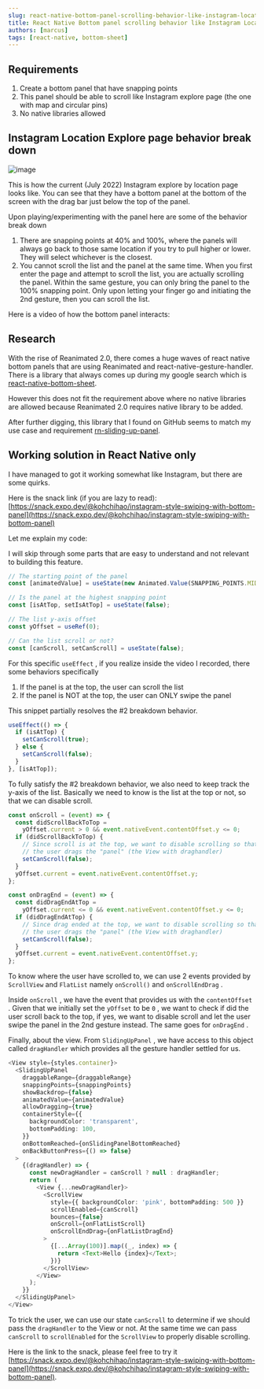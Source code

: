 ```yaml
---
slug: react-native-bottom-panel-scrolling-behavior-like-instagram-location-explore-page
title: React Native Bottom panel scrolling behavior like Instagram Location Explore page
authors: [marcus]
tags: [react-native, bottom-sheet]
---
```



## Requirements

1. Create a bottom panel that have snapping points
2. This panel should be able to scroll like Instagram explore page (the one with map and circular pins)
3. No native libraries allowed

## Instagram Location Explore page behavior break down

![image](./ig-explore.png)

<!--truncate-->

This is how the current (July 2022) Instagram explore by location page looks like. You can see that they have a bottom panel at the bottom of the screen with the drag bar just below the top of the panel.

Upon playing/experimenting with the panel here are some of the behavior break down

1. There are snapping points at 40% and 100%, where the panels will always go back to those same location if you try to pull higher or lower. They will select whichever is the closest.
2. You cannot scroll the list and the panel at the same time. When you first enter the page and attempt to scroll the list, you are actually scrolling the panel. Within the same gesture, you can only bring the panel to the 100% snapping point. Only upon letting your finger go and initiating the 2nd gesture, then you can scroll the list.

Here is a video of how the bottom panel interacts:

<ReactPlayer playing controls url="/ig-location-explore-interaction.mp4" />

## Research

With the rise of Reanimated 2.0, there comes a huge waves of react native bottom panels that are using Reanimated and react-native-gesture-handler. There is a library that always comes up during my google search which is [react-native-bottom-sheet](https://github.com/gorhom/react-native-bottom-sheet).

However this does not fit the requirement above where no native libraries are allowed because Reanimated 2.0 requires native library to be added.

After further digging, this library that I found on GitHub seems to match my use case and requirement [rn-sliding-up-panel](https://github.com/octopitus/rn-sliding-up-panel).

## Working solution in React Native only

I have managed to got it working somewhat like Instagram, but there are some quirks.

Here is the snack link (if you are lazy to read): [https://snack.expo.dev/@kohchihao/instagram-style-swiping-with-bottom-panel](https://snack.expo.dev/@kohchihao/instagram-style-swiping-with-bottom-panel)

Let me explain my code:

I will skip through some parts that are easy to understand and not relevant to building this feature.

```typescript
// The starting point of the panel
const [animatedValue] = useState(new Animated.Value(SNAPPING_POINTS.MIDDLE));

// Is the panel at the highest snapping point
const [isAtTop, setIsAtTop] = useState(false);

// The list y-axis offset
const yOffset = useRef(0);

// Can the list scroll or not?
const [canScroll, setCanScroll] = useState(false);
```

For this specific `useEffect` , if you realize inside the video I recorded, there some behaviors specifically

1. If the panel is at the top, the user can scroll the list
2. If the panel is NOT at the top, the user can ONLY swipe the panel

This snippet partially resolves the #2 breakdown behavior.

```typescript
useEffect(() => {
  if (isAtTop) {
    setCanScroll(true);
  } else {
    setCanScroll(false);
  }
}, [isAtTop]);
```

To fully satisfy the #2 breakdown behavior, we also need to keep track the y-axis of the list. Basically we need to know is the list at the top or not, so that we can disable scroll.

```typescript
const onScroll = (event) => {
  const didScrollBackToTop =
    yOffset.current > 0 && event.nativeEvent.contentOffset.y <= 0;
  if (didScrollBackToTop) {
    // Since scroll is at the top, we want to disable scrolling so that on the 2nd touch,
    // the user drags the "panel" (the View with draghandler)
    setCanScroll(false);
  }
  yOffset.current = event.nativeEvent.contentOffset.y;
};

const onDragEnd = (event) => {
  const didDragEndAtTop =
    yOffset.current <= 0 && event.nativeEvent.contentOffset.y <= 0;
  if (didDragEndAtTop) {
    // Since drag ended at the top, we want to disable scrolling so that on the 2nd touch,
    // the user drags the "panel" (the View with draghandler)
    setCanScroll(false);
  }
  yOffset.current = event.nativeEvent.contentOffset.y;
};
```

To know where the user have scrolled to, we can use 2 events provided by `ScrollView` and `FlatList` namely `onScroll()` and `onScrollEndDrag` .

Inside `onScroll` , we have the event that provides us with the `contentOffset` . Given that we initially set the `yOffset` to be `0` , we want to check if did the user scroll back to the top, if yes, we want to disable scroll and let the user swipe the panel in the 2nd gesture instead. The same goes for `onDragEnd` .

Finally, about the view. From `SlidingUpPanel` , we have access to this object called `dragHandler` which provides all the gesture handler settled for us.

```typescript
<View style={styles.container}>
  <SlidingUpPanel
    draggableRange={draggableRange}
    snappingPoints={snappingPoints}
    showBackdrop={false}
    animatedValue={animatedValue}
    allowDragging={true}
    containerStyle={{
      backgroundColor: 'transparent',
      bottomPadding: 100,
    }}
    onBottomReached={onSlidingPanelBottomReached}
    onBackButtonPress={() => false}
  >
    {(dragHandler) => {
      const newDragHandler = canScroll ? null : dragHandler;
      return (
        <View {...newDragHandler}>
          <ScrollView
            style={{ backgroundColor: 'pink', bottomPadding: 500 }}
            scrollEnabled={canScroll}
            bounces={false}
            onScroll={onFlatListScroll}
            onScrollEndDrag={onFlatListDragEnd}
          >
            {[...Array(100)].map((_, index) => {
              return <Text>Hello {index}</Text>;
            })}
          </ScrollView>
        </View>
      );
    }}
  </SlidingUpPanel>
</View>
```

To trick the user, we can use our state `canScroll` to determine if we should pass the `dragHandler` to the View or not. At the same time we can pass `canScroll` to `scrollEnabled` for the `ScrollView` to properly disable scrolling.

Here is the link to the snack, please feel free to try it [https://snack.expo.dev/@kohchihao/instagram-style-swiping-with-bottom-panel](https://snack.expo.dev/@kohchihao/instagram-style-swiping-with-bottom-panel).
